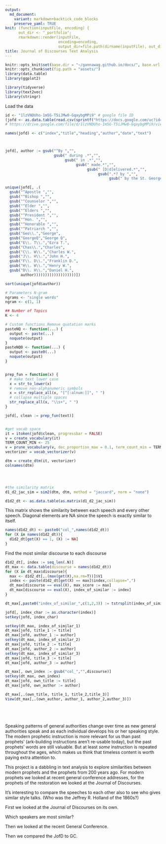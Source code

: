 ```yaml
---
output: 
  md_document:
    variant: markdown+backtick_code_blocks
    preserve_yaml: TRUE
knit: (function(inputFile, encoding) {
      out_dir <- "_portfolio";
      rmarkdown::render(inputFile,
                        encoding=encoding,
                        output_dir=file.path(dirname(inputFile), out_dir))})
title: Journal of Discourses Text Analysis
---
```

```r
knitr::opts_knit$set(base.dir = "~/gannawag.github.io/docs/", base.url = "/")
knitr::opts_chunk$set(fig.path = "assets/")
library(data.table)
library(ggplot2)

library(tidyverse)
library(text2vec)
library(stringr)
```


Load the data
```r
id <- "1lzVNDUho-1m5G-T5iJMw0-GqaybgMPi9" # google file ID
(jofd <- as.data.table(read.csv(sprintf("https://docs.google.com/uc?id=%s&export=download", id))))
# https://drive.google.com/file/d/1lzVNDUho-1m5G-T5iJMw0-GqaybgMPi9/view?usp=sharing
```



```r
names(jofd) <- c("index","title","heading","author","date","text")



jofd[, author := gsub("^By ","",
                      gsub(" during .*","",
                           gsub(" in .*","",
                                gsub(" made.*","",
                                     gsub(" [D|d]elivered.*","",
                                          gsub(".*? by ","",
                                               gsub(" by the St. George.*","",heading)))))))]

unique(jofd[, .(
  gsub("^Apostle ","",
  gsub("^Bishop ","",
  gsub("^Counselor ","",
  gsub("^Elder ","",
  gsub("^Elders ","",
  gsub("^President ","",
  gsub("^Hon. ","",
  gsub("^Honorable ","",
  gsub("^Patriarch ","",
  gsub("Geo\\.","George",
  gsub("GeorgeQ","George Q",
  gsub("E\\. T\\.","Ezra T.",
  gsub("Chas\\.","Charles",
  gsub("C\\. W\\.","Charles W.",
  gsub("J\\. H\\.","John H.",
  gsub("F\\. D\\.","Franklin D.",
  gsub("H\\. W\\.","Henry W.",
  gsub("D\\. H\\.","Daniel H.",
       author)))))))))))))))))))])

sort(unique(jofd$author))

```

```r

# Parameters N-gram
ngrams <- "single words"
ngram <- c(1, 1)

## Number of Topics
K <- 4

# Custom functions Remove quotation marks
pasteNQ <- function(...) {
  output <- paste(...)
  noquote(output)
}
pasteNQ0 <- function(...) {
  output <- paste0(...)
  noquote(output)
}


prep_fun = function(x) {
  # make text lower case
  x = str_to_lower(x)
  # remove non-alphanumeric symbols
  x = str_replace_all(x, "[^[:alnum:]]", " ")
  # collapse multiple spaces
  str_replace_all(x, "\\s+", " ")
}

jofd[, clean := prep_fun(text)]


#get vocab space
it = itoken(jofd$clean, progressbar = FALSE)
v = create_vocabulary(it)
TERM_COUNT_MIN <- 25
v = prune_vocabulary(v, doc_proportion_max = 0.1, term_count_min = TERM_COUNT_MIN)
vectorizer = vocab_vectorizer(v)

dtm = create_dtm(it, vectorizer)
colnames(dtm)




#the similarity matrix
d1_d2_jac_sim = sim2(dtm, dtm, method = "jaccard", norm = "none")

d1d2_dt <- as.data.table(as.matrix(d1_d2_jac_sim))
```
This matrix shows the similarity between each speech and every other speech. Diagonal elements are NA since the speech is exactly similar to itself.
```r
names(d1d2_dt) <- paste0("col_",names(d1d2_dt))
for (X in names(d1d2_dt)){
  d1d2_dt[get(X) == 1, (X) := NA]
}

```
Find the most similar discourse to each discourse
```r
d1d2_dt[, index := seq_len(.N)]
dt_max <- data.table(discourse = names(d1d2_dt))
for (X in dt_max$discourse){
  max <- d1d2_dt[,.(max(get(X),na.rm=T))]$V1
  index <- paste(d1d2_dt[get(X) == max]$index,collapse=",")
  dt_max[discourse == eval(X), max_score := max]
  dt_max[discourse == eval(X), index_of_similar := index]
}

dt_max[,paste0("index_of_similar_",c(1,2,3)) := tstrsplit(index_of_similar, ",", fixed=TRUE)]

jofd[, index_char := as.character(index)]
setkey(jofd, index_char)

setkey(dt_max, index_of_similar_1)
dt_max[jofd, title_1 := title]
dt_max[jofd, author_1 := author]
setkey(dt_max, index_of_similar_2)
dt_max[jofd, title_2 := title]
dt_max[jofd, author_2 := author]
setkey(dt_max, index_of_similar_3)
dt_max[jofd, title_3 := title]
dt_max[jofd, author_3 := author]

dt_max[, own_index := gsub("col_","",discourse)]
setkey(dt_max, own_index)
dt_max[jofd, own_title := title]
dt_max[jofd, own_author := author]

dt_max[,.(own_title, title_1, title_2,title_3)]
View(dt_max[,.(own_author, author_1, author_2,author_3)])

```

```r

```

```r

```

```r

```

```r

```
Speaking patterns of general authorities change over time as new general authorities speak and as each individual develops his or her speaking style. The modern prophetic instruction is more relevant for us than past prophets' (ark-building instructions aren't re-usable today), but the past prophets' words are still valuable. But at least *some* instruction is repeated throughout the ages, which makes us think that timeless content is worth paying extra attention to. 

This project is a dabbling in text analysis to explore similarities between modern prophets and the prophets from 200 years ago. For modern prophets we looked at recent general conference addresses, for the prophets of the restoration we looked at the Journal of Discourses. 

It's interesting to compare the speeches to each other also to see who gives similar style talks. (Who was the Jeffrey R. Holland of the 1860s?)

First we looked at the Journal of Discourses on its own. 

Which speakers are most similar? 

Then we looked at the recent General Conference.

Then we compared the JofD to GC.
